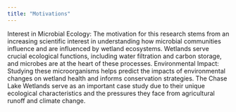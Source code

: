 ```yaml
---
title: "Motivations"
---
```


Interest in Microbial Ecology: The motivation for this research stems from an increasing scientific interest in understanding how microbial communities influence and are influenced by wetland ecosystems. Wetlands serve crucial ecological functions, including water filtration and carbon storage, and microbes are at the heart of these processes. Environmental Impact: Studying these microorganisms helps predict the impacts of environmental changes on wetland health and informs conservation strategies. The Chase Lake Wetlands serve as an important case study due to their unique ecological characteristics and the pressures they face from agricultural runoff and climate change.
